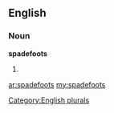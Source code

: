 ==English==

===Noun===
'''spadefoots'''

# {{plural of|[[spadefoot]]}}

[[Category:English plurals]]

[[ar:spadefoots]]
[[my:spadefoots]]